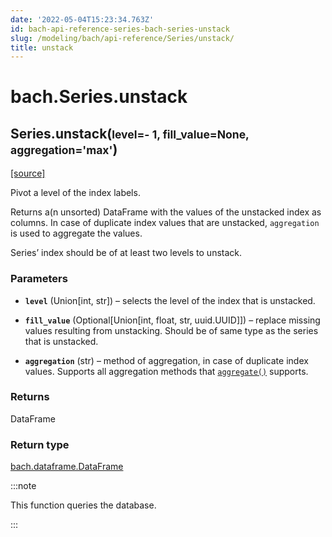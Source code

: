 ```yaml
---
date: '2022-05-04T15:23:34.763Z'
id: bach-api-reference-series-bach-series-unstack
slug: /modeling/bach/api-reference/Series/unstack/
title: unstack
---
```


# bach.Series.unstack

<div className="method">

<h2 className="signature-method"><span className="additional-name">Series.</span><span className="name">unstack(</span><small className="parameter-list"><span className="parameter" id="level">level=- 1</span>, <span className="parameter" id="fill_value">fill_value=None</span>, <span className="parameter" id="aggregation">aggregation='max'</span></small>)</h2>


&#8203;<span className="view-source">[[source]](https://github.com/objectiv/objectiv-analytics/blob/main/bach/bach/series/series.py)</span>

<div className="content">

Pivot a level of the index labels.

Returns a(n unsorted) DataFrame with the values of the unstacked index as columns. In case of
duplicate index values that are unstacked, `aggregation` is used to aggregate the values.

Series’ index should be of at least two levels to unstack.


### Parameters

* **`level`** (Union[int, str]) – selects the level of the index that is unstacked.


* **`fill_value`** (Optional[Union[int, float, str, uuid.UUID]]) – replace missing values resulting from unstacking. Should be of same type as the
series that is unstacked.


* **`aggregation`** (str) – method of aggregation, in case of duplicate index values. Supports all aggregation
methods that [`aggregate()`](/docs/modeling/bach/api-reference/Series/bach.Series.aggregate) supports.





### Returns

DataFrame



### Return type

[bach.dataframe.DataFrame](/docs/modeling/bach/api-reference/DataFrame)


:::note

This function queries the database.


:::


</div>


</div>
